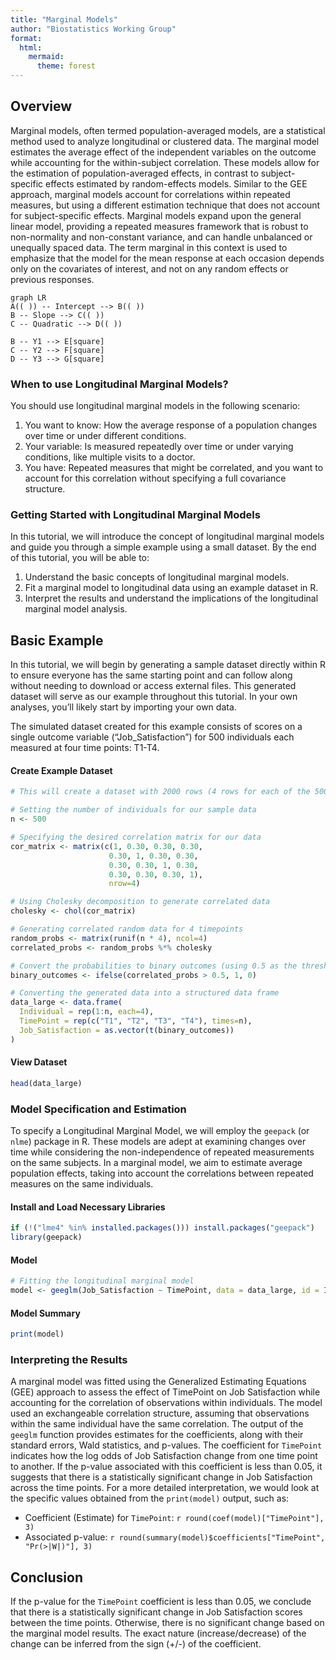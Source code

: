 ```yaml
---
title: "Marginal Models"
author: "Biostatistics Working Group"
format:
  html:
    mermaid:
      theme: forest
---
```

## Overview
Marginal models, often termed population-averaged models, are a statistical method used to analyze longitudinal or clustered data. The marginal model estimates the average effect of the independent variables on the outcome while accounting for the within-subject correlation. These models allow for the estimation of population-averaged effects, in contrast to subject-specific effects estimated by random-effects models. Similar to the GEE approach, marginal models account for correlations within repeated measures, but using a different estimation technique that does not account for subject-specific effects. Marginal models expand upon the general linear model, providing a repeated measures framework that is robust to non-normality and non-constant variance, and can handle unbalanced or unequally spaced data. The term marginal in this context is used to emphasize that the model for the mean response at each occasion depends only on the covariates of interest, and not on any random effects or previous responses. 

```mermaid
graph LR
A(( )) -- Intercept --> B(( ))
B -- Slope --> C(( ))
C -- Quadratic --> D(( ))

B -- Y1 --> E[square]
C -- Y2 --> F[square]
D -- Y3 --> G[square]
```

### When to use Longitudinal Marginal Models?
You should use longitudinal marginal models in the following scenario:

1. You want to know: How the average response of a population changes over time or under different conditions.
2. Your variable: Is measured repeatedly over time or under varying conditions, like multiple visits to a doctor.
3. You have: Repeated measures that might be correlated, and you want to account for this correlation without specifying a full covariance structure.

### Getting Started with Longitudinal Marginal Models
In this tutorial, we will introduce the concept of longitudinal marginal models and guide you through a simple example using a small dataset. By the end of this tutorial, you will be able to:

1. Understand the basic concepts of longitudinal marginal models.
2. Fit a marginal model to longitudinal data using an example dataset in R.
3. Interpret the results and understand the implications of the longitudinal marginal model analysis.

## Basic Example
In this tutorial, we will begin by generating a sample dataset directly within R to ensure everyone has the same starting point and can follow along without needing to download or access external files. This generated dataset will serve as our example throughout this tutorial. In your own analyses, you'll likely start by importing your own data.

The simulated dataset created for this example consists of scores on a single outcome variable ("Job_Satisfaction") for 500 individuals each measured at four time points: T1-T4. 

#### Create Example Dataset
```r

# This will create a dataset with 2000 rows (4 rows for each of the 500 individuals).

# Setting the number of individuals for our sample data
n <- 500

# Specifying the desired correlation matrix for our data
cor_matrix <- matrix(c(1, 0.30, 0.30, 0.30, 
                      0.30, 1, 0.30, 0.30, 
                      0.30, 0.30, 1, 0.30,
                      0.30, 0.30, 0.30, 1),
                      nrow=4)

# Using Cholesky decomposition to generate correlated data
cholesky <- chol(cor_matrix)

# Generating correlated random data for 4 timepoints
random_probs <- matrix(runif(n * 4), ncol=4)
correlated_probs <- random_probs %*% cholesky

# Convert the probabilities to binary outcomes (using 0.5 as the threshold)
binary_outcomes <- ifelse(correlated_probs > 0.5, 1, 0)

# Converting the generated data into a structured data frame
data_large <- data.frame(
  Individual = rep(1:n, each=4),
  TimePoint = rep(c("T1", "T2", "T3", "T4"), times=n),
  Job_Satisfaction = as.vector(t(binary_outcomes))
)


```

#### View Dataset
```r
head(data_large)
```

### Model Specification and Estimation
To specify a Longitudinal Marginal Model, we will employ the `geepack` (or `nlme`) package in R. These models are adept at examining changes over time while considering the non-independence of repeated measurements on the same subjects. In a marginal model, we aim to estimate average population effects, taking into account the correlations between repeated measures on the same individuals.

#### Install and Load Necessary Libraries
```r
if (!("lme4" %in% installed.packages())) install.packages("geepack")
library(geepack)
```

#### Model
```r

# Fitting the longitudinal marginal model
model <- geeglm(Job_Satisfaction ~ TimePoint, data = data_large, id = Individual, family = binomial(link = "logit"), corstr = "exchangeable")

```

#### Model Summary
```r
print(model)
```

### Interpreting the Results
A marginal model was fitted using the Generalized Estimating Equations (GEE) approach to assess the effect of TimePoint on Job Satisfaction while accounting for the correlation of observations within individuals. The model used an exchangeable correlation structure, assuming that observations within the same individual have the same correlation. The output of the `geeglm` function provides estimates for the coefficients, along with their standard errors, Wald statistics, and p-values. The coefficient for `TimePoint` indicates how the log odds of Job Satisfaction change from one time point to another. If the p-value associated with this coefficient is less than 0.05, it suggests that there is a statistically significant change in Job Satisfaction across the time points. For a more detailed interpretation, we would look at the specific values obtained from the `print(model)` output, such as:

- Coefficient (Estimate) for `TimePoint`: `r round(coef(model)["TimePoint"], 3)`
- Associated p-value: `r round(summary(model)$coefficients["TimePoint", "Pr(>|W|)"], 3)`

## Conclusion
If the p-value for the `TimePoint` coefficient is less than 0.05, we conclude that there is a statistically significant change in Job Satisfaction scores between the time points. Otherwise, there is no significant change based on the marginal model results. The exact nature (increase/decrease) of the change can be inferred from the sign (+/-) of the coefficient.








